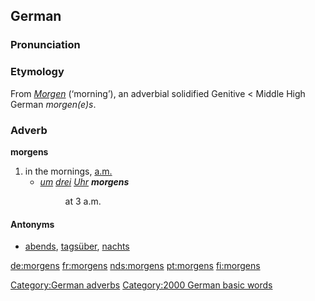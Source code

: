 ==German==
===Pronunciation===
{{IPA|[ˈmɔrgns]}}

===Etymology===
From ''[[Morgen]]'' (‘morning’), an adverbial solidified Genitive < Middle High German ''morgen(e)s''.

===Adverb===
'''morgens'''

# in the mornings, [[a.m.]]
#* ''[[um]] [[drei]] [[Uhr]] '''morgens'''''
#*: at 3 a.m.

====Antonyms====
*[[abends]], [[tagsüber]], [[nachts]]

[[Category:German adverbs]]
[[Category:2000 German basic words]]

[[de:morgens]]
[[fr:morgens]]
[[nds:morgens]]
[[pt:morgens]]
[[fi:morgens]]